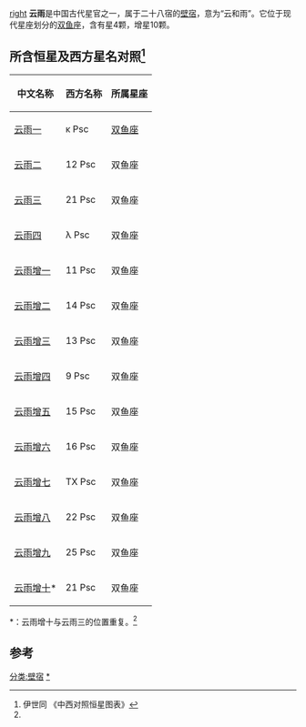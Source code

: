 [[文件:Yunyu.png|right]]
'''云雨'''是中国古代星官之一，属于二十八宿的[[壁宿|壁宿]]，意为“云和雨”。它位于现代星座划分的[[双鱼座|双鱼座]]，含有星4颗，增星10颗。

==所含恒星及西方星名对照<ref name="Yi">伊世同 《中西对照恒星图表》</ref>==
{| class="wikitable" align="center" style="text-align:center; width:60%"
|-
! 中文名称 !! 西方名称 !! 所属星座
|-
| [[云雨一|云雨一]] || κ Psc || [[双鱼座|双鱼座]]
|-
| [[云雨二|云雨二]] || 12 Psc || 双鱼座
|-
| [[云雨三|云雨三]] || 21 Psc || 双鱼座
|-
| [[云雨四|云雨四]] || λ Psc || 双鱼座
|-
| [[云雨增一|云雨增一]] || 11 Psc || 双鱼座
|-
| [[云雨增二|云雨增二]] || 14 Psc || 双鱼座
|-
| [[云雨增三|云雨增三]] || 13 Psc || 双鱼座
|-
| [[云雨增四|云雨增四]] || 9 Psc || 双鱼座
|-
| [[云雨增五|云雨增五]] || 15 Psc || 双鱼座
|-
| [[云雨增六|云雨增六]] || 16 Psc || 双鱼座
|-
| [[云雨增七|云雨增七]] || TX Psc || 双鱼座
|-
| [[云雨增八|云雨增八]] || 22 Psc || 双鱼座
|-
| [[云雨增九|云雨增九]] || 25 Psc || 双鱼座
|-
| [[云雨增十|云雨增十]]* || 21 Psc || 双鱼座
|}
<nowiki>*</nowiki>：云雨增十与云雨三的位置重复。<ref name="Yi"/>

==参考==
{{reflist}}
{{中国古代星官-北方}}
{{星官|云雨|4|10}}
[[分类:壁宿|分类:壁宿]]
[[分类:云雨_(星官)|*]]
